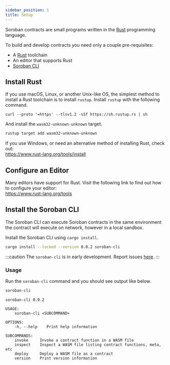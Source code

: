 ```yaml
---
sidebar_position: 1
title: Setup
---
```


Soroban contracts are small programs written in the [Rust] programming language.

To build and develop contracts you need only a couple pre-requisites:

- A [Rust] toolchain
- An editor that supports Rust
- [Soroban CLI]

## Install Rust

If you use macOS, Linux, or another Unix-like OS, the simplest method to install
a Rust toolchain is to install `rustup`. Install `rustup` with the following
command.

```
curl --proto '=https' --tlsv1.2 -sSf https://sh.rustup.rs | sh
```

And install the `wasm32-unknown-unknown` target.

```sh
rustup target add wasm32-unknown-unknown
```

If you use Windows, or need an alternative method of installing Rust, check out:  
https://www.rust-lang.org/tools/install

## Configure an Editor

Many editors have support for Rust. Visit the following link to find out how to
configure your editor:  
https://www.rust-lang.org/tools

## Install the Soroban CLI

The Soroban CLI can execute Soroban contracts in the same environment the
contract will execute on network, however in a local sandbox.

Install the Soroban CLI using `cargo install`.

```sh
cargo install --locked --version 0.0.2 soroban-cli
```

:::caution
The `soroban-cli` is in early development. Report issues
[here](https://github.com/stellar/soroban-cli/issues/new/choose).
:::

### Usage

Run the `soroban-cli` command and you should see output like below.

```sh
soroban-cli
```

```
soroban-cli 0.0.2

USAGE:
    soroban-cli <SUBCOMMAND>

OPTIONS:
    -h, --help    Print help information

SUBCOMMANDS:
    invoke     Invoke a contract function in a WASM file
    inspect    Inspect a WASM file listing contract functions, meta, etc
    deploy     Deploy a WASM file as a contract
    version    Print version information
```


[Rust]: https://www.rust-lang.org/
[Soroban CLI]: setup#install-the-soroban-cli
